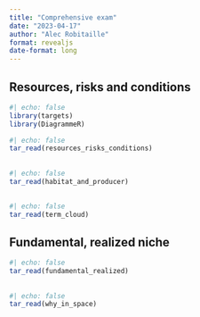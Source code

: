 ```yaml
---
title: "Comprehensive exam"
date: "2023-04-17"
author: "Alec Robitaille"
format: revealjs
date-format: long
---
```



<!-- 
https://quarto.org/docs/presentations/revealjs/ 
https://quarto.org/docs/presentations/revealjs/advanced.html
-->

##  Resources, risks and conditions

```r
#| echo: false
library(targets)
library(DiagrammeR)
```

```r
#| echo: false
tar_read(resources_risks_conditions)
```

## 

```r
#| echo: false
tar_read(habitat_and_producer)
```

## 


```r
#| echo: false
tar_read(term_cloud)
```

## Fundamental, realized niche


```r
#| echo: false
tar_read(fundamental_realized)
```



##

```r
#| echo: false
tar_read(why_in_space)
```
